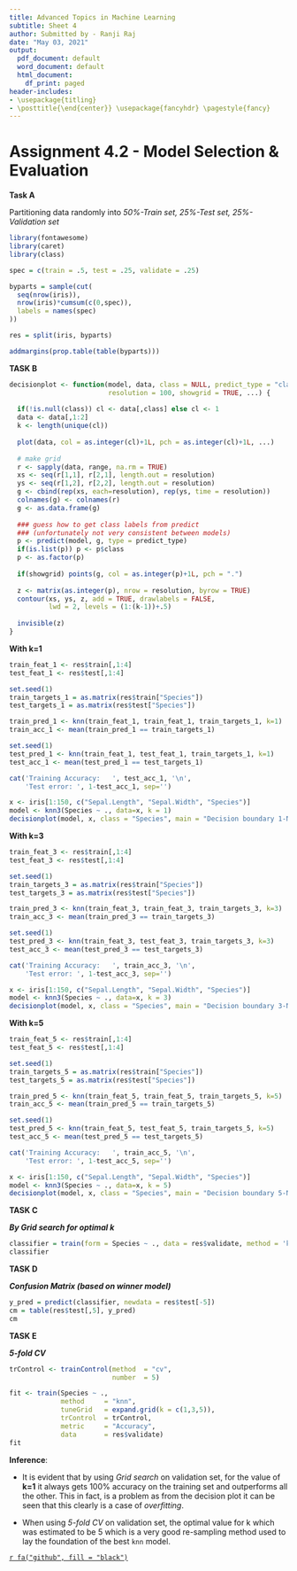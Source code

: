 ---
title: Advanced Topics in Machine Learning
subtitle: Sheet 4
author: Submitted by - Ranji Raj
date: "May 03, 2021"
output:
  pdf_document: default
  word_document: default
  html_document:
    df_print: paged
header-includes:
- \usepackage{titling}
- \posttitle{\end{center}} \usepackage{fancyhdr} \pagestyle{fancy} 
---
# **Assignment 4.2 - Model Selection & Evaluation**
__Task A__

Partitioning data randomly into _50%-Train set, 25%-Test set, 25%-Validation set_

```{r echo=FALSE, message=FALSE, warning=FALSE, out.width = '70%', fig.align="center"}
library(fontawesome)
library(caret)
library(class)

spec = c(train = .5, test = .25, validate = .25)

byparts = sample(cut(
  seq(nrow(iris)), 
  nrow(iris)*cumsum(c(0,spec)),
  labels = names(spec)
))

res = split(iris, byparts)

addmargins(prop.table(table(byparts)))
```
__TASK B__
```{r echo=FALSE, message=FALSE, warning=FALSE, out.width = '70%', fig.align="center"}
decisionplot <- function(model, data, class = NULL, predict_type = "class",
                         resolution = 100, showgrid = TRUE, ...) {
  
  if(!is.null(class)) cl <- data[,class] else cl <- 1
  data <- data[,1:2]
  k <- length(unique(cl))
  
  plot(data, col = as.integer(cl)+1L, pch = as.integer(cl)+1L, ...)
  
  # make grid
  r <- sapply(data, range, na.rm = TRUE)
  xs <- seq(r[1,1], r[2,1], length.out = resolution)
  ys <- seq(r[1,2], r[2,2], length.out = resolution)
  g <- cbind(rep(xs, each=resolution), rep(ys, time = resolution))
  colnames(g) <- colnames(r)
  g <- as.data.frame(g)
  
  ### guess how to get class labels from predict
  ### (unfortunately not very consistent between models)
  p <- predict(model, g, type = predict_type)
  if(is.list(p)) p <- p$class
  p <- as.factor(p)
  
  if(showgrid) points(g, col = as.integer(p)+1L, pch = ".")
  
  z <- matrix(as.integer(p), nrow = resolution, byrow = TRUE)
  contour(xs, ys, z, add = TRUE, drawlabels = FALSE,
          lwd = 2, levels = (1:(k-1))+.5)
  
  invisible(z)
}
```

__With k=1__

```{r echo=FALSE, message=FALSE, warning=FALSE, out.width = '70%', fig.align="center"}
train_feat_1 <- res$train[,1:4] 
test_feat_1 <- res$test[,1:4]

set.seed(1)
train_targets_1 = as.matrix(res$train["Species"])
test_targets_1 = as.matrix(res$test["Species"])

train_pred_1 <- knn(train_feat_1, train_feat_1, train_targets_1, k=1)
train_acc_1 <- mean(train_pred_1 == train_targets_1)

set.seed(1)
test_pred_1 <- knn(train_feat_1, test_feat_1, train_targets_1, k=1)
test_acc_1 <- mean(test_pred_1 == test_targets_1)

cat('Training Accuracy:   ', test_acc_1, '\n',
    'Test error: ', 1-test_acc_1, sep='')

```

```{r echo=FALSE, message=FALSE, warning=FALSE, out.width = '70%', fig.align="center"}
x <- iris[1:150, c("Sepal.Length", "Sepal.Width", "Species")]
model <- knn3(Species ~ ., data=x, k = 1)
decisionplot(model, x, class = "Species", main = "Decision boundary 1-NN")
```
\newpage
__With k=3__

```{r echo=FALSE, message=FALSE, warning=FALSE, out.width = '70%', fig.align="center"}
train_feat_3 <- res$train[,1:4] 
test_feat_3 <- res$test[,1:4]

set.seed(1)
train_targets_3 = as.matrix(res$train["Species"])
test_targets_3 = as.matrix(res$test["Species"])

train_pred_3 <- knn(train_feat_3, train_feat_3, train_targets_3, k=3)
train_acc_3 <- mean(train_pred_3 == train_targets_3)

set.seed(1)
test_pred_3 <- knn(train_feat_3, test_feat_3, train_targets_3, k=3)
test_acc_3 <- mean(test_pred_3 == test_targets_3)

cat('Training Accuracy:   ', train_acc_3, '\n',
    'Test error: ', 1-test_acc_3, sep='')

```

```{r echo=FALSE, message=FALSE, warning=FALSE, out.width = '70%', fig.align="center"}
x <- iris[1:150, c("Sepal.Length", "Sepal.Width", "Species")]
model <- knn3(Species ~ ., data=x, k = 3)
decisionplot(model, x, class = "Species", main = "Decision boundary 3-NN")
```
__With k=5__

```{r echo=FALSE, message=FALSE, warning=FALSE, out.width = '70%', fig.align="center"}
train_feat_5 <- res$train[,1:4] 
test_feat_5 <- res$test[,1:4]

set.seed(1)
train_targets_5 = as.matrix(res$train["Species"])
test_targets_5 = as.matrix(res$test["Species"])

train_pred_5 <- knn(train_feat_5, train_feat_5, train_targets_5, k=5)
train_acc_5 <- mean(train_pred_5 == train_targets_5)

set.seed(1)
test_pred_5 <- knn(train_feat_5, test_feat_5, train_targets_5, k=5)
test_acc_5 <- mean(test_pred_5 == test_targets_5)

cat('Training Accuracy:   ', train_acc_5, '\n',
    'Test error: ', 1-test_acc_5, sep='')

```

```{r echo=FALSE, message=FALSE, warning=FALSE, out.width = '70%', fig.align="center"}
x <- iris[1:150, c("Sepal.Length", "Sepal.Width", "Species")]
model <- knn3(Species ~ ., data=x, k = 5)
decisionplot(model, x, class = "Species", main = "Decision boundary 5-NN")
```
\newpage
__TASK C__

___By Grid search for optimal k___
<!--  ```{r echo=FALSE, message=FALSE, warning=FALSE, out.width = '70%', fig.align="center"} -->

<!-- train_acc <- c() -->
<!-- test_acc <- c() -->

<!-- train_feat <- res$train[,1:4] -->
<!-- test_feat <- res$test[,1:4] -->

<!-- train_targets = as.matrix(res$train["Species"]) -->
<!-- test_targets = as.matrix(res$test["Species"]) -->

<!-- for (i in 2:5){ -->
<!--   set.seed(1) -->
<!--   train_pred <- knn(train_feat, train_feat, train_targets, k=i) -->
<!--   train_acc <- c(train_acc, mean(train_pred == train_targets)) -->

<!--   set.seed(1) -->
<!--   test_pred <- knn(test_feat, test_feat, test_targets, k=i) -->
<!--   test_acc <- c(test_acc, mean(test_pred == test_targets)) -->
<!-- } -->

<!-- plot(2:5, train_acc, pch='.', ylim=c(0.8, 1), col='salmon') -->
<!-- lines(2:5, train_acc, lwd=2, col='salmon') -->

<!-- lines(2:5, test_acc, lwd=2, col='cornflowerblue') -->
<!-- legend("bottomright", inset=.02,legend=c("Train Acc", "Test Acc"), -->
<!--        col=c("salmon", "cornflowerblue"), lty=1, lwd=2, cex=0.8, ) -->

<!-- max(test_acc) -->
<!-- which.max(test_acc) -->
<!-- ``` -->

<!--  ```{r echo=FALSE, message=FALSE, warning=FALSE, out.width = '70%', fig.align="center"} -->
<!-- #library(caret) -->
<!-- # classifier = train(form = Species ~ ., data = iris, method = 'knn', tuneGrid   = expand.grid(k = 1:5)) -->
<!-- # classifier -->
<!-- ``` -->
```{r echo=FALSE, message=FALSE, warning=FALSE, out.width = '70%', fig.align="center"}
classifier = train(form = Species ~ ., data = res$validate, method = 'knn', tuneGrid   = expand.grid(k = c(1,3,5)))
classifier
```

__TASK D__

___Confusion Matrix (based on winner model)___
```{r echo=FALSE, message=FALSE, warning=FALSE, out.width = '70%', fig.align="center"}

y_pred = predict(classifier, newdata = res$test[-5])
cm = table(res$test[,5], y_pred)
cm
```
__TASK E__

___5-fold CV___

```{r echo=FALSE, message=FALSE, warning=FALSE, out.width = '70%', fig.align="center"}
trControl <- trainControl(method  = "cv",
                          number  = 5)

fit <- train(Species ~ .,
             method     = "knn",
             tuneGrid   = expand.grid(k = c(1,3,5)),
             trControl  = trControl,
             metric     = "Accuracy",
             data       = res$validate)
fit
```
__Inference__: 

- It is evident that by using _Grid search_ on validation set, for the value of __k=1__ it always gets 100% accuracy on the training set and outperforms all the other. This in fact, is a problem as from the decision plot it can be seen that this clearly is a case of _overfitting_.

- When using _5-fold CV_ on validation set, the optimal value for k which was estimated to be 5 which is a very good re-sampling method used to lay the foundation of the best `knn` model. 

[`r fa("github", fill = "black")`](https://github.com/ranjiGT/ATiML-amendments)